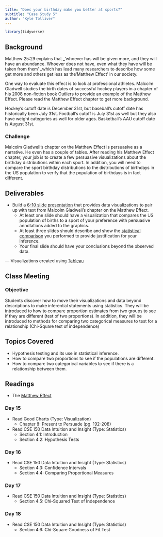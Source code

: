 ```yaml
---
title: "Does your birthday make you better at sports?"
subtitle: "Case Study 5"
author: "Kyle Tolliver"
---
```


```r
library(tidyverse)
```

## Background

Matthew 25:29 explains that _‘whoever has will be given more, and they will have an abundance. Whoever does not have, even what they have will be taken from them’ _which has lead many researchers to describe how some get more and others get less as the‘Matthew Effect’ in our society.

One way to evaluate this effect is to look at professional athletes. Malcolm Gladwell studies the birth dates of successful hockey players in a chapter of his 2008 non-fiction book Outliers to provide an example of the Matthew Effect. Please read the Matthew Effect chapter to get more background.

Hockey’s cutoff date is December 31st, but baseball’s cutoff date has historically been July 31st. Football’s cutoff is July 31st as well but they also have weight categories as well for older ages. Basketball’s AAU cutoff date is August 31st.

### Challenge

Malcolm Gladwell’s chapter on the Matthew Effect is persuasive as a narrative. He even has a couple of tables. After reading his Matthew Effect chapter, your job is to create a few persuasive visualizations about the birthday distributions within each sport. In addition, you will need to compare the sport birthday distributions to the distributions of birthdays in the US population to verify that the population of birthdays is in fact different.

## Deliverables

* Build a [6-10 slide presentation](./analysis/cs5.pptx) that provides data visualizations to pair up with text from Malcolm Gladwell’s chapter on the Matthew Effect.
  + At least one slide should have a visualization that compares the US population of births to a sport of your preference with persuasive annotations added to the graphics.
  + At least three slides should describe and show the [statistical comparison](./analysis/cs5.xlsx) you performed to provide justification for your inference.
  + Your final slide should have your conclusions beyond the observed data.

--- Visualizations created using [Tableau](./tableau/CS5.twb)  

## Class Meeting

### Objective 

Students discover how to move their visualizations and data beyond descriptions to make inferential statements using statistics. They will be introduced to how to compare proportion estimates from two groups to see if they are different (test of two proportions).  In addition, they will be introduced to methods for comparing two categorical measures to test for a relationship (Chi-Square test of independence)

## Topics Covered

* Hypothesis testing and its use in statistical inference.
* How to compare two proportions to see if the populations are different.
* How to compare two categorical variables to see if there is a relationship between them.

## Readings

* The [Matthew Effect](https://byuistats.github.io/CSE150/files/matthew_effect_gladwell.pdf)

### Day 15

* Read Good Charts (Type: Visualization)
  + Chapter 8: Present to Persuade (pg. 192-208)
* Read CSE 150 Data Intuition and Insight (Type: Statistics)
  + Section 4.1: Introduction
  + Section 4.2: Hypothesis Tests 

### Day 16

* Read CSE 150 Data Intuition and Insight (Type: Statistics)
  + Section 4.3: Confidence Intervals
  + Section 4.4: Comparing Proportional Measures

### Day 17

* Read CSE 150 Data Intuition and Insight (Type: Statistics)
  + Section 4.5: Chi-Squared Test of Independence 

### Day 18

* Read CSE 150 Data Intuition and Insight (Type: Statistics)
  + Section 4.6: Chi-Square Goodness of Fit Test 